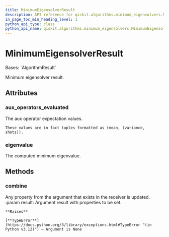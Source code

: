```yaml
---
title: MinimumEigensolverResult
description: API reference for qiskit.algorithms.minimum_eigensolvers.MinimumEigensolverResult
in_page_toc_min_heading_level: 1
python_api_type: class
python_api_name: qiskit.algorithms.minimum_eigensolvers.MinimumEigensolverResult
---
```


# MinimumEigensolverResult

<Class id="qiskit.algorithms.minimum_eigensolvers.MinimumEigensolverResult" github="https://github.com/qiskit/qiskit/tree/stable/0.46/qiskit/algorithms/minimum_eigensolvers/minimum_eigensolver.py" signature="qiskit.algorithms.minimum_eigensolvers.MinimumEigensolverResult">
  Bases: `AlgorithmResult`

  Minimum eigensolver result.

  ## Attributes

  ### aux\_operators\_evaluated

  <Attribute id="qiskit.algorithms.minimum_eigensolvers.MinimumEigensolverResult.aux_operators_evaluated" name="aux_operators_evaluated">
    The aux operator expectation values.

    These values are in fact tuples formatted as (mean, (variance, shots)).
  </Attribute>

  ### eigenvalue

  <Attribute id="qiskit.algorithms.minimum_eigensolvers.MinimumEigensolverResult.eigenvalue" name="eigenvalue">
    The computed minimum eigenvalue.
  </Attribute>

  ## Methods

  ### combine

  <Function id="qiskit.algorithms.minimum_eigensolvers.MinimumEigensolverResult.combine" name="combine" signature="combine(result)">
    Any property from the argument that exists in the receiver is updated. :param result: Argument result with properties to be set.

    **Raises**

    [**TypeError**](https://docs.python.org/3/library/exceptions.html#TypeError "(in Python v3.12)") – Argument is None
  </Function>
</Class>

